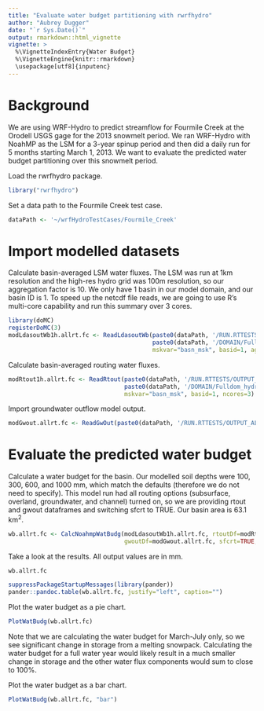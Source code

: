```yaml
---
title: "Evaluate water budget partitioning with rwrfhydro"
author: "Aubrey Dugger"
date: "`r Sys.Date()`"
output: rmarkdown::html_vignette
vignette: >
  %\VignetteIndexEntry{Water Budget}
  %\VignetteEngine{knitr::rmarkdown}
  \usepackage[utf8]{inputenc}
---
```


# Background
We are using WRF-Hydro to predict streamflow for Fourmile Creek at the Orodell USGS gage for the 2013 snowmelt period. We ran WRF-Hydro with NoahMP as the LSM for a 3-year spinup period and then did a daily run for 5 months starting March 1, 2013. We want to evaluate the predicted water budget partitioning over this snowmelt period.

Load the rwrfhydro package. 
```r
library("rwrfhydro")
```

Set a data path to the Fourmile Creek test case.
```r
dataPath <- '~/wrfHydroTestCases/Fourmile_Creek'
```


# Import modelled datasets

Calculate basin-averaged LSM water fluxes. The LSM was run at 1km resolution and the high-res hydro grid was 100m resolution, so our aggregation factor is 10. We only have 1 basin in our model domain, and our basin ID is 1. To speed up the netcdf file reads, we are going to use R's multi-core capability and run this summary over 3 cores.
```r
library(doMC)
registerDoMC(3)
modLdasoutWb1h.allrt.fc <- ReadLdasoutWb(paste0(dataPath, '/RUN.RTTESTS/OUTPUT_ALLRT_DAILY'), 
                                         paste0(dataPath, '/DOMAIN/Fulldom_hydro_OrodellBasin_100m.nc'), 
                                         mskvar="basn_msk", basid=1, aggfact=10, ncores=3)
```

Calculate basin-averaged routing water fluxes. 
```r
modRtout1h.allrt.fc <- ReadRtout(paste0(dataPath, '/RUN.RTTESTS/OUTPUT_ALLRT_DAILY'), 
                                 paste0(dataPath, '/DOMAIN/Fulldom_hydro_OrodellBasin_100m.nc'), 
                                 mskvar="basn_msk", basid=1, ncores=3)
```

Import groundwater outflow model output.
```r
modGwout.allrt.fc <- ReadGwOut(paste0(dataPath, '/RUN.RTTESTS/OUTPUT_ALLRT_DAILY/GW_outflow.txt'))
```


# Evaluate the predicted water budget 

Calculate a water budget for the basin. Our modelled soil depths were 100, 300, 600, and 1000 mm, which match the defaults (therefore we do not need to specify). This model run had all routing options (subsurface, overland, groundwater, and channel) turned on, so we are providing rtout and gwout dataframes and switching sfcrt to TRUE. Our basin area is 63.1 km<sup>2</sup>.
```r
wb.allrt.fc <- CalcNoahmpWatBudg(modLdasoutWb1h.allrt.fc, rtoutDf=modRtout1h.allrt.fc, 
                                 gwoutDf=modGwout.allrt.fc, sfcrt=TRUE, basarea=63.1)
```

Take a look at the results. All output values are in mm.
```r
wb.allrt.fc
```

```r
suppressPackageStartupMessages(library(pander))
pander::pandoc.table(wb.allrt.fc, justify="left", caption="")
```

Plot the water budget as a pie chart.
```r
PlotWatBudg(wb.allrt.fc)
```

Note that we are calculating the water budget for March-July only, so we see significant change in storage from a melting snowpack. Calculating the water budget for a full water year would likely result in a much smaller change in storage and the other water flux components would sum to close to 100%.

Plot the water budget as a bar chart.
```r
PlotWatBudg(wb.allrt.fc, "bar")
```
